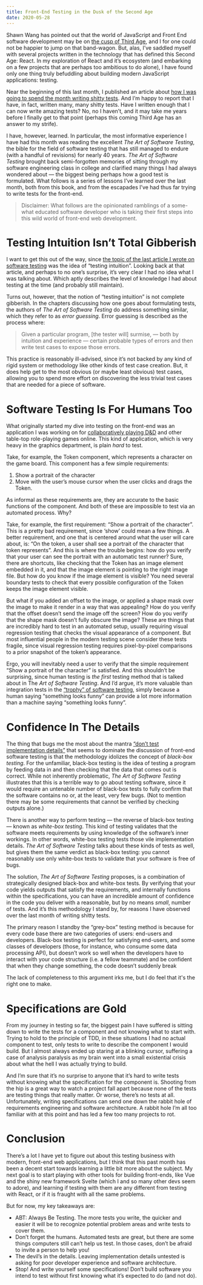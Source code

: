 ```yaml
---
title: Front-End Testing in the Dusk of the Second Age
date: 2020-05-28
---
```


Shawn Wang has pointed out that the world of JavaScript and Front End
software development may be on [the cusp of Third
Age](https://www.swyx.io/writing/js-third-age/), and I for one could not
be happier to jump on that band-wagon. But, alas, I’ve saddled myself with
several projects written in the technology that has defined this Second Age:
React. In my exploration of React and it’s ecosystem (and embarking on a few
projects that are perhaps too ambitious to do alone), I have found only one
thing truly befuddling about building modern JavaScript applications:
testing.

Near the beginning of this last month, I published an article about [how I
was going to spend the month writing shitty
tests](/building-testing-intuition/). And I’m happy to report that I have, in
fact, written many, many shitty tests. Have I written enough that I can now
write amazing tests? No, no I haven’t, and it may take me years before I
finally get to that point (perhaps this coming Third Age has an answer to my
strife).

I have, however, learned. In particular, the most informative experience I
have had this month was reading the excellent _The Art of Software Testing_,
the bible for the field of software testing that has still managed to endure
(with a handful of revisions) for nearly 40 years. _The Art of Software
Testing_ brought back semi-forgotten memories of sitting through my software
engineering class in college and clarified many things I had always wondered
about &mdash; the biggest being perhaps how a good test is formulated. What follows
is a series of lessons I’ve learned over the last month, both from this book,
and from the escapades I’ve had thus far trying to write tests for the
front-end.

> Disclaimer: What follows are the opinionated ramblings of a some-what
> educated software developer who is taking their first steps into this wild
> world of front-end web development.

# Testing Intuition Isn’t Total Gibberish

I want to get this out of the way, since [the topic of the last article I
wrote on software testing](/building-testing-intuition/) was the idea of
“testing intuition”. Looking back at that article, and perhaps to no one’s
surprise, it’s very clear I had no idea what I was talking about. Which aptly
describes the level of knowledge I had about testing at the time (and
probably still maintain).

Turns out, however, that the notion of “testing intuition” is not complete
gibberish. In the chapters discussing how one goes about formulating tests,
the authors of _The Art of Software Testing_ do address something similar,
which they refer to as _error guessing_. Error guessing is described as the
process where:

> Given a particular program, [the tester will] surmise, &mdash; both by
> intuition and experience &mdash; certain probable types of errors and then
> write test cases to expose those errors.

This practice is reasonably ill-advised, since it’s not backed by any kind of
rigid system or methodology like other kinds of test case creation. But, it
does help get to the most obvious (or maybe least obvious) test cases,
allowing you to spend more effort on discovering the less trivial test cases
that are needed for a piece of software.

# Software Testing Is For Humans Too

What originally started my dive into testing on the front-end was an
application I was working on for [collaboratively playing
D&D](https://github.com/JoeBobMiles/TableTop) and other table-top
role-playing games online. This kind of application, which is very heavy in
the graphics department, is plain _hard_ to test.

Take, for example, the Token component, which represents a character on the
game board. This component has a few simple requirements:

 1. Show a portrait of the character
 2. Move with the user’s mouse cursor when the user clicks and drags the Token.

As informal as these requirements are, they are accurate to the basic
functions of the component. And both of these are impossible to test via an
automated process. Why?

Take, for example, the first requirement: “Show a portrait of the character”.
This is a pretty bad requirement, since ‘show’ could mean a few things. A
better requirement, and one that is centered around what the user will care
about, is: “On the token, a user shall see a portrait of the character that
token represents”. And this is where the trouble begins: how do you verify
that your user can see the portrait with an automatic test runner? Sure,
there are shortcuts, like checking that the Token has an image element
embedded in it, and that the image element is pointing to the right image
file. But how do you know if the image element is visible? You need several
boundary tests to check that every possible configuration of the Token keeps
the image element visible.

But what if you added an offset to the image, or applied a shape mask over
the image to make it render in a way that was appealing? How do you verify
that the offset doesn’t send the image off the screen? How do you verify that
the shape mask doesn’t fully obscure the image? These are things that are
incredibly hard to test in an automated setup, usually requiring visual
regression testing that checks the visual appearance of a component. But most
influential people in the modern testing scene consider these tests fragile,
since visual regression testing requires pixel-by-pixel comparisons to a
prior snapshot of the token’s appearance.

Ergo, you will inevitably need a user to verify that the simple requirement
“Show a portrait of the character” is satisfied. And this shouldn’t be
surprising, since human testing is _the first_ testing method that is talked
about in The _Art of Software Testing_. And I’d argue, it’s more valuable than
integration tests in the [“trophy” of software
testing](https://kentcdodds.com/blog/unit-vs-integration-vs-e2e-tests),
simply because a human saying “something looks funny” can provide a lot more
information than a machine saying “something looks funny”.

# Confidence In The Details

The thing that bugs me the most about the mantra [“don’t test implementation
details”](https://kentcdodds.com/blog/testing-implementation-details) that
seems to dominate the discussion of front-end software testing is that the
methodology idolizes the concept of _black-box testing_. For the unfamiliar,
black-box testing is the idea of testing a program by feeding data in and
then checking that the data that comes out is correct. While not inherently
problematic, _The Art of Software Testing_ illustrates that this is a
terrible way to go about testing software, since it would require an
untenable number of black-box tests to fully confirm that the software
contains no or, at the least, very few bugs. (Not to mention there may be
some requirements that cannot be verified by checking outputs alone.)

There is another way to perform testing &mdash; the reverse of black-box
testing &mdash; known as _white-box testing_. This kind of testing validates
that the software meets requirements by using knowledge of the software’s
inner workings. In other words, white-box testing tests those vile
implementation details. _The Art of Software Testing_ talks about these kinds
of tests as well, but gives them the same verdict as black-box testing: you
cannot reasonably use only white-box tests to validate that your software is
free of bugs.

The solution, _The Art of Software Testing_ proposes, is a combination of
strategically designed black-box and white-box tests. By verifying that your
code yields outputs that satisfy the requirements, and internally functions
within the specifications, you can have an incredible amount of confidence in
the code you deliver with a reasonable, but by no means _small_, number of
tests. And it’s this methodology I stand by, for reasons I have observed over
the last month of writing shitty tests.

The primary reason I standby the “grey-box” testing method is because for
every code base there are two categories of users: end-users and developers.
Black-box testing is perfect for satisfying end-users, and some classes of
developers (those, for instance, who consume some data processing API), but
doesn’t work so well when the developers have to interact with your code
structure (i.e. a fellow teammate) and be confident that when they change
something, the code doesn’t suddenly break

<aside>
  The lack of completeness to this argument irks me, but I do feel that it's the
  right one to make.
</aside>

# Specifications are Gold

From my journey in testing so far, the biggest pain I have suffered is
sitting down to write the tests for a component and not knowing what to start
with. Trying to hold to the principle of TDD, in these situations I had no
actual component to test, only tests to write to describe the component I
would build. But I almost always ended up staring at a blinking cursor,
suffering a case of analysis paralysis as my brain went into a small
existential crisis about what the hell I was actually trying to build.

And I’m sure that it’s no surprise to anyone that it’s hard to write tests
without knowing what the specification for the component is. Shooting from
the hip is a great way to watch a project fall apart because none of the
tests are testing things that really matter. Or worse, there’s no tests at
all. Unfortunately, writing specifications can send one down the rabbit hole
of requirements engineering and software architecture. A rabbit hole I’m all
too familiar with at this point and has led a few too many projects to rot.

# Conclusion

There’s a lot I have yet to figure out about this testing business with
modern, front-end web applications, but I think that this past month has been
a decent start towards learning a little bit more about the subject. My next
goal is to start playing with other tools for building front-ends, like Vue
and the shiny new framework Svelte (which I and so many other devs seem to
adore), and learning if testing with them are any different from testing with
React, or if it is fraught with all the same problems.

But for now, my key takeaways are:
 -  ABT: Always Be Testing. The more tests you write, the quicker and easier
    it will be to recognize potential problem areas and write tests to cover
    them.
 -  Don’t forget the humans. Automated tests are great, but there are some
    things computers still can’t help us test. In those cases, don’t be afraid
    to invite a person to help you!
 -  The devil’s in the details. Leaving implementation details untested is
    asking for poor developer experience and software architecture.
 -  Stop! And write yourself some specifications! Don’t build software you
    intend to test without first knowing what it’s expected to do (and not do).
